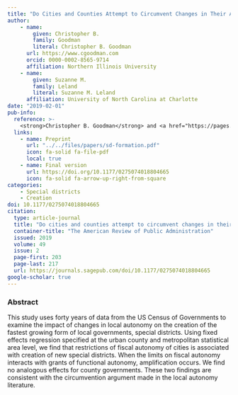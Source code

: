 ```yaml
---
title: "Do Cities and Counties Attempt to Circumvent Changes in Their Autonomy by Creating Special Districts?"
author: 
    - name: 
        given: Christopher B.
        family: Goodman
        literal: Christopher B. Goodman
      url: https://www.cgoodman.com
      orcid: 0000-0002-8565-9714
      affiliation: Northern Illinois University
    - name: 
        given: Suzanne M.
        family: Leland
        literal: Suzanne M. Leland
      affiliation: University of North Carolina at Charlotte
date: "2019-02-01"
pub-info:
  reference: >-
    <strong>Christopher B. Goodman</strong> and <a href="https://pages.charlotte.edu/suzanne-leland/">Suzanne M. Leland</a>. (2019). “Do Cities and Counties Attempt to Circumvent Changes in Their Autonomy by Creating Special Districts?,” <em>The American Review of Public Administration</em> 49 (2): 203-217, doi: <a href="https://doi.org/10.1177/0275074018804665" target="_blank" rel="noopener noreferrer"><code>10.1177/0275074018804665</code></a>
  links:
    - name: Preprint
      url: "../../files/papers/sd-formation.pdf"
      icon: fa-solid fa-file-pdf
      local: true
    - name: Final version
      url: https://doi.org/10.1177/0275074018804665
      icon: fa-solid fa-arrow-up-right-from-square
categories:
    - Special districts
    - Creation
doi: 10.1177/0275074018804665
citation:
  type: article-journal
  title: "Do cities and counties attempt to circumvent changes in their autonomy by creating special districts?"
  container-title: "The American Review of Public Administration"
  issued: 2019
  volume: 49
  issue: 2
  page-first: 203
  page-last: 217
  url: https://journals.sagepub.com/doi/10.1177/0275074018804665
google-scholar: true
---
```


### Abstract
This study uses forty years of data from the US Census of Governments to examine the impact of changes in local autonomy on the creation of the fastest growing form of local governments, special districts. Using fixed effects regression specified at the urban county and metropolitan statistical area level, we find that restrictions of fiscal autonomy of cities is associated with creation of new special districts. When the limits on fiscal autonomy interacts with grants of functional autonomy, amplification occurs. We find no analogous effects for county governments. These two findings are consistent with the circumvention argument made in the local autonomy literature.